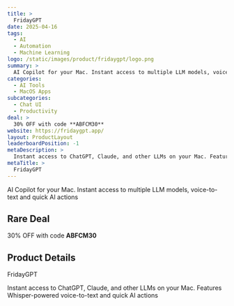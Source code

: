 ```yaml
---
title: >
  FridayGPT
date: 2025-04-16
tags:
  - AI
  - Automation
  - Machine Learning
logo: /static/images/product/fridaygpt/logo.png
summary: >
  AI Copilot for your Mac. Instant access to multiple LLM models, voice-to-text and quick AI actions
categories:
  - AI Tools
  - MacOS Apps
subcategories:
  - Chat UI
  - Productivity
deal: >
  30% OFF with code **ABFCM30**
website: https://fridaygpt.app/
layout: ProductLayout
leaderboardPosition: -1
metaDescription: >
  Instant access to ChatGPT, Claude, and other LLMs on your Mac. Features Whisper-powered voice-to-text and quick AI actions
metaTitle: >
  FridayGPT
---
```

AI Copilot for your Mac. Instant access to multiple LLM models, voice-to-text and quick AI actions

## Rare Deal

30% OFF with code **ABFCM30**

## Product Details

FridayGPT

Instant access to ChatGPT, Claude, and other LLMs on your Mac. Features Whisper-powered voice-to-text and quick AI actions
